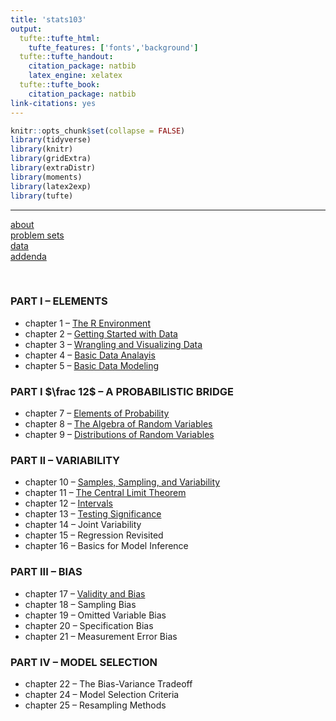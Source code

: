 ```yaml
---
title: 'stats103'
output:
  tufte::tufte_html:
    tufte_features: ['fonts','background']
  tufte::tufte_handout:
    citation_package: natbib
    latex_engine: xelatex
  tufte::tufte_book:
    citation_package: natbib
link-citations: yes
---
```


```r
knitr::opts_chunk$set(collapse = FALSE)
library(tidyverse)
library(knitr)
library(gridExtra)
library(extraDistr)
library(moments)
library(latex2exp)
library(tufte)
```

\newcommand{\E}{\text{E}}
\newcommand{\Var}{\text{Var}}
\newcommand{\SD}{\text{SD}}
\newcommand{\SE}{\text{SE}}
\newcommand{\Cov}{\text{Cov}}
\newcommand{\Cor}{\text{Cor}}
\renewcommand{\P}{\text{P}}
\newcommand{\pd}[2]{\frac{\partial #1}{\partial #2}}
\newcommand{\sumin}{\sum_i^n}
\newcommand{\Bias}{\text{Bias}}

\newcommand{\head}[2]{\text{#1} \hspace{0.5cm} \text{#2}}

--- 

<a href="./about.html">about</a>  
<a href="./problemsets.html">problem sets</a>  
<a href="./datasets.html">data</a>  
<a href="./addenda.html">addenda</a>

\ 

### PART I -- ELEMENTS

- chapter 1 -- <a href="./notes/c1-R.html">The R Environment</a>
- chapter 2 -- <a href="./notes/c2-data-basics.html">Getting Started with Data</a></li>
- chapter 3 -- <a href="./notes/c3-wrangle-visualize.html">Wrangling and Visualizing Data</a></li>
- chapter 4 -- <a href="./notes/c4-basic-analysis.html">Basic Data Analayis</a></li>
- chapter 5 -- <a href="./notes/c5-basic-modeling.html">Basic Data Modeling</a></li>

### PART I $\frac 12$ -- A PROBABILISTIC BRIDGE

- chapter 7 -- <a href="./notes/c7-probability-elements.html">Elements of Probability</a>
- chapter 8 -- <a href="./notes/c8-random-variables.html">The Algebra of Random Variables</a>
- chapter 9 -- <a href="./notes/c9-probability-distributions.html">Distributions of Random Variables</a>   

### PART II -- VARIABILITY

- chapter 10 -- <a href="./notes/c10-sampling.html">Samples, Sampling, and Variability</a></li>
- chapter 11 -- <a href="./notes/c11-clt.html">The Central Limit Theorem</a></li>
- chapter 12 -- <a href="./notes/c12-intervals.html">Intervals</a></li>
- chapter 13 -- <a href="./notes/c13-hyptests.html">Testing Significance</a></li>
- chapter 14 -- Joint Variability
- chapter 15 -- Regression Revisited
- chapter 16 -- Basics for Model Inference

### PART III -- BIAS

- chapter 17 -- <a href="./notes/c17-validity-bias.html">Validity and Bias</a></li>
- chapter 18 -- Sampling Bias 
- chapter 19 -- Omitted Variable Bias
- chapter 20 -- Specification Bias
- chapter 21 -- Measurement Error Bias 

### PART IV -- MODEL SELECTION 

- chapter 22 -- The Bias-Variance Tradeoff
- chapter 24 -- Model Selection Criteria 
- chapter 25 -- Resampling Methods

\ 

\ 



